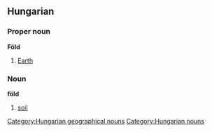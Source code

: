 ==Hungarian==
===Proper noun===
'''Föld'''
# [[Earth]]
===Noun===
'''föld'''
# [[soil]]

[[Category:Hungarian geographical nouns]]
[[Category:Hungarian nouns]]